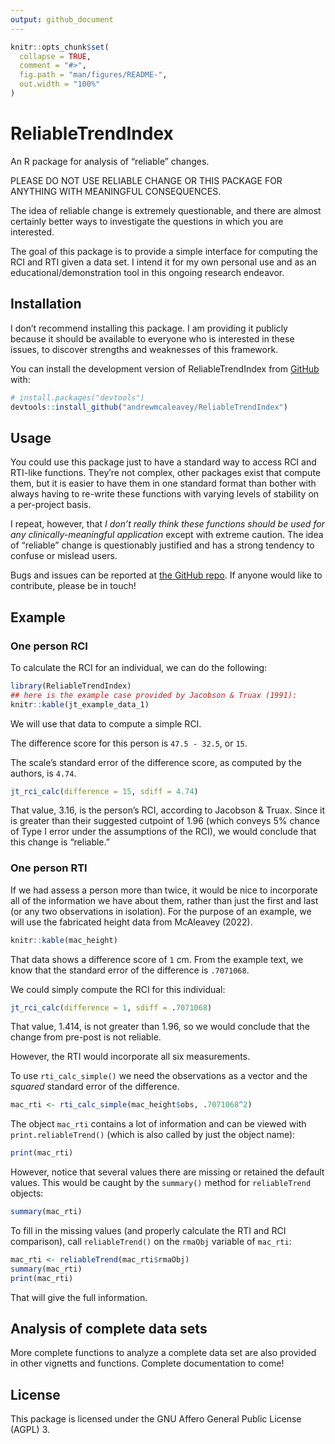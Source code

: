 ```yaml
---
output: github_document
---
```


<!-- README.md is generated from README.Rmd. Please edit that file -->

```r
knitr::opts_chunk$set(
  collapse = TRUE,
  comment = "#>",
  fig.path = "man/figures/README-",
  out.width = "100%"
)
```

# ReliableTrendIndex

<!-- badges: start -->
<!-- badges: end -->

An R package for analysis of "reliable" changes.

PLEASE DO NOT USE RELIABLE CHANGE OR THIS PACKAGE FOR ANYTHING WITH MEANINGFUL CONSEQUENCES. 

The idea of reliable change is extremely questionable, and there are almost certainly better ways to investigate the questions in which you are interested. 

The goal of this package is to provide a simple interface for computing the RCI and RTI given a data set. I intend it for my own personal use and as an educational/demonstration tool in this ongoing research endeavor. 

## Installation

I don't recommend installing this package. I am providing it publicly because it should be available to everyone who is interested in these issues, to discover strengths and weaknesses of this framework. 

You can install the development version of ReliableTrendIndex from [GitHub](https://github.com/) with:

``` r
# install.packages("devtools")
devtools::install_github("andrewmcaleavey/ReliableTrendIndex")
```

## Usage

You could use this package just to have a standard way to access RCI and RTI-like functions. They're not complex, other packages exist that compute them, but it is easier to have them in one standard format than bother with always having to re-write these functions with varying levels of stability on a per-project basis.  

I repeat, however, that *I don't really think these functions should be used for any clinically-meaningful application* except with extreme caution. The idea of "reliable" change is questionably justified and has a strong tendency to confuse or mislead users.  

Bugs and issues can be reported at [the GitHub repo](https://github.com/andrewmcaleavey/ReliableTrendIndex). If anyone would like to contribute, please be in touch!  

## Example

### One person RCI  

To calculate the RCI for an individual, we can do the following:  

```r
library(ReliableTrendIndex)
## here is the example case provided by Jacobson & Truax (1991): 
knitr::kable(jt_example_data_1)
```

We will use that data to compute a simple RCI.  

The difference score for this person is `47.5 - 32.5`, or `15`. 

The scale's standard error of the difference score, as computed by the authors, is `4.74`. 

```r
jt_rci_calc(difference = 15, sdiff = 4.74)
```

That value, 3.16, is the person's RCI, according to Jacobson & Truax. Since it is greater than their suggested cutpoint of 1.96 (which conveys 5% chance of Type I error under the assumptions of the RCI), we would conclude that this change is "reliable."

### One person RTI  

If we had assess a person more than twice, it would be nice to incorporate all of the information we have about them, rather than just the first and last (or any two observations in isolation). For the purpose of an example, we will use the fabricated height data from McAleavey (2022).  

```r
knitr::kable(mac_height)
```

That data shows a difference score of `1` cm. From the example text, we know that the standard error of the difference is `.7071068`. 

We could simply compute the RCI for this individual:  
```r
jt_rci_calc(difference = 1, sdiff = .7071068)
```

That value, 1.414, is not greater than 1.96, so we would conclude that the change from pre-post is not reliable. 

However, the RTI would incorporate all six measurements. 

To use `rti_calc_simple()` we need the observations as a vector and the *squared* standard error of the difference. 

```r
mac_rti <- rti_calc_simple(mac_height$obs, .7071068^2)
```

The object `mac_rti` contains a lot of information and can be viewed with `print.reliableTrend()` (which is also called by just the object name):

```r
print(mac_rti)
```

However, notice that several values there are missing or retained the default values. This would be caught by the `summary()` method for `reliableTrend` objects: 

```r
summary(mac_rti)
```

To fill in the missing values (and properly calculate the RTI and RCI comparison), call `reliableTrend()` on the `rmaObj` variable of `mac_rti`: 

```r
mac_rti <- reliableTrend(mac_rti$rmaObj)
summary(mac_rti)
print(mac_rti)
```

That will give the full information. 

## Analysis of complete data sets  

More complete functions to analyze a complete data set are also provided in other vignetts and functions. Complete documentation to come!

## License

This package is licensed under the GNU Affero General Public License (AGPL) 3.  
